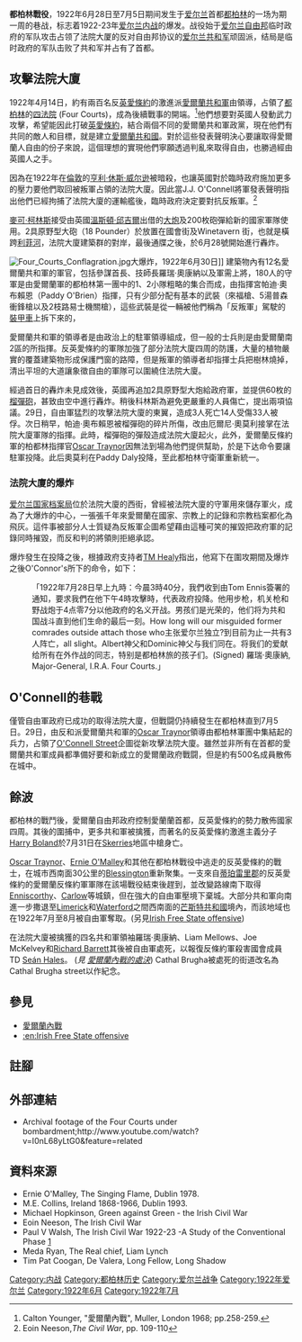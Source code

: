 {{Link style|time=2015-12-12T06:12:52+00:00}}
{{Infobox Military Conflict
|conflict=都柏林之戰
|partof=[[爱尔兰内战|爱尔兰内战]]
|image=
|caption=
|date=1922年6月28日至7月5日
|place=[[愛爾蘭|愛爾蘭]]，[[都柏林|都柏林]]
|casus=
|territory=
|result=政府軍勝利
|combatant1=[[愛爾蘭共和軍|愛爾蘭共和軍]]
|combatant2=[[愛爾蘭自由邦|愛爾蘭自由邦]]政府軍
|commander1={{Link-en|羅瑞·奧康納|Rory_O'Connor_(Irish_republican)}}<br>[[Oscar_Traynor|Oscar Traynor]]
|commander2=[[迈克尔·柯林斯|迈克尔·柯林斯]]
|strength1=200人在Four Courts，約500人在城市，援軍由蒂珀雷里郡趕來，不過太遲到達
|strength2=4,000人
|casualties1=49人死亡、158人失蹤，超過400人被俘虜
|casualties2=16人死亡、122 人失蹤; 
|casualties3=超過250名平民死亡
}}
{{Campaignbox 愛爾蘭內戰}}

'''都柏林戰役'''，1922年6月28日至7月5日期间发生于[[爱尔兰|爱尔兰]]首都[[都柏林|都柏林]]的一场为期一周的巷战，标志着1922-23年[[爱尔兰内战|爱尔兰内战]]的爆发。战役始于[[爱尔兰自由邦|爱尔兰自由邦]]临时政府的军队攻击占领了法院大厦的反对自由邦协议的[[爱尔兰共和军|爱尔兰共和军]]顽固派，结局是临时政府的军队击败了共和军并占有了首都。

==攻擊法院大廈==

1922年4月14日，約有兩百名反[[英愛條約|英愛條約]]的激進派[[愛爾蘭共和軍|愛爾蘭共和軍]]由{{Link-en|羅瑞·奧康納|Rory_O'Connor_(Irish_republican)}}領導，占領了[[都柏林|都柏林]]的[[四法院|四法院]] (Four Courts)，成為後續戰事的開端。<ref>Calton Younger, "愛爾蘭內戰", Muller, London 1968; pp.258-259.</ref>他們想要對英國人發動武力攻擊，希望能因此打破[[英愛條約|英愛條約]]，結合兩個不同的愛爾蘭共和軍政黨，現在他們有共同的敵人和目標，就是建立[[愛爾蘭共和國|愛爾蘭共和國]]。對於這些發表聲明決心要讓取得愛爾蘭人自由的份子來說，這個理想的實現他們寧願透過判亂來取得自由，也勝過經由英國人之手。

因為在1922年在[[倫敦|倫敦]]的[[亨利·休斯·威尔逊|亨利·休斯·威尔逊]]被暗殺，也讓英國對於臨時政府施加更多的壓力要他們取回被叛軍占領的法院大廈。因此當J.J. O'Connell將軍發表聲明指出他們已經拘捕了法院大廈的運輸艦後，臨時政府決定要對抗反叛軍。<ref>Eoin Neeson,''The Civil War'', pp. 109-110</ref>

[[麥可·柯林斯(愛爾蘭領導人)|麥可·柯林斯]]接受由英國[[溫斯頓·邱吉爾|溫斯頓·邱吉爾]]出借的[[大炮|大炮]]及200枚砲彈給新的國家軍隊使用。2具原野型大砲（18 Pounder）於放置在國會街及Winetavern 街，也就是橫跨[[利菲河|利菲河]]，法院大廈建築群的對岸，最後通牒之後，於6月28號開始進行轟炸。

[[File:Four_Courts_Conflagration.jpg|thumb]]大爆炸，1922年6月30日]]
建築物內有12名愛爾蘭共和軍的軍官，包括參謀首長{{Link-en|喬·麥凱爾維|Joe McKelvey}}、技師長羅瑞·奧康納以及軍需上將{{Link-en|利安·梅洛斯|Liam Mellows}}，180人的守軍是由愛爾蘭軍的都柏林第一團中的1、2小隊粗略的集合而成，由指揮宮帕迪·奧布賴恩（Paddy O'Brien）指揮，只有少部分配有基本的武裝（來福槍、5湯普森衝鋒槍以及2枝路易士機關槍），這些武裝是從一輛被他們稱為「反叛軍」駕駛的[[裝甲車|裝甲車]]上拆下來的，

愛爾蘭共和軍的領導者是由政治上的駐軍領導組成，但一般的士兵則是由愛爾蘭南2區的{{Link-en|厄爾尼·奧莫利|Ernie O'Malley}}所指揮。反英愛條約的軍隊加強了部分法院大廈四周的防護，大量的植物嚴實的覆蓋建築物形成保護門窗的路障，但是叛軍的領導者却指揮士兵把樹林燒掉，清出平坦的大道讓象徵自由的軍隊可以圍繞住法院大廈。

經過首日的轟炸未見成效後，英國再追加2具原野型大炮給政府軍，並提供60枚的[[榴彈砲|榴彈砲]]，甚致由空中進行轟炸。稍後科林斯為避免更嚴重的人員傷亡，提出兩項協議。29日，自由軍猛烈的攻擊法院大廈的東翼，造成3人死亡14人受傷33人被俘。次日稍早，帕迪·奧布賴恩被榴彈砲的碎片所傷，改由厄爾尼·奧莫利接掌在法院大廈軍隊的指揮。此時，榴彈砲的彈殼造成法院大廈起火，此外，愛爾蘭反條約軍的柏都林指揮官[[Oscar_Traynor|Oscar Traynor]]因無法到場為他們提供幫助，於是下达命令要讓駐軍投降。此后奧莫利在Paddy Daly投降，至此都柏林守衛軍重新統一。

===法院大廈的爆炸===
[[爱尔兰国家档案局|爱尔兰国家档案局]]位於法院大廈的西街，曾經被法院大廈的守軍用來儲存軍火，成為了大爆炸的中心，一張張千年來愛爾蘭在國家、宗教上的記錄和宗教档案都化為飛灰。這件事被部分人士質疑為{{Who|time=2008-10-27}}反叛軍企圖希望藉由這種可笑的摧毀把政府軍的記錄同時摧毀，而反和判的將領則拒絕承認。

爆炸發生在投降之後，根據政府支持者[[TM_Healy|TM Healy]]指出，他寫下在圍攻期間及爆炸之後O'Connor's所下的命令，如下：

:「1922年7月28日早上九時：今晨3時40分，我們收到由Tom Ennis簽署的通知，要求我們在他下午4時攻擊時，代表政府投降。他用步枪，机关枪和野战炮于4点零7分以他政府的名义开战。男孩们是光荣的，他们将为共和国战斗直到他们生命的最后一刻。How long will our misguided former comrades outside attach those who主张爱尔兰独立?到目前为止一共有3人阵亡，all slight。Albert神父和Dominic神父与我们同在。将我们的爱献给所有在外作战的同志，特别是都柏林旅的孩子们。(Signed) 羅瑞·奧康納, Major-General, I.R.A. Four Courts.」

==O'Connell的巷戰==
<!-- Unsourced image removed: [[File:Oconnell-street-fighting-1.jpg|thumb]], seen in action here, was a major advantage in street fighting.]] -->
僅管自由軍政府已成功的取得法院大廈，但戰闘仍持續發生在都柏林直到7月5日。29日，由反和派愛爾蘭共和軍的[[Oscar_Traynor|Oscar Traynor]]領導由都柏林軍團中集結起的兵力，占領了[[O'Connell_Street|O'Connell Street]]企圖從新攻擊法院大廈。雖然並非所有在首都的愛爾蘭共和軍成員都準備好要和新成立的愛爾蘭政府戰闘，但是約有500名成員散佈在城中。

==餘波==

都柏林的戰鬥後，愛爾蘭自由邦政府控制愛蘭蘭首都，反英愛條約的勢力散佈國家四周。其後的圍捕中，更多共和軍被擒獲，而著名的反英愛條約激進主義分子[[Harry_Boland|Harry Boland]]於7月31日在[[Skerries|Skerries]]地區中槍身亡。

[[Oscar_Traynor|Oscar Traynor]]、[[Ernie_O'Malley|Ernie O'Malley]]和其他在都柏林戰役中逃走的反英愛條約的戰士，在城市西南面30公里的[[Blessington|Blessington]]重新聚集。一支來自[[蒂珀雷里郡|蒂珀雷里郡]]的反英愛條約的愛爾蘭反條約軍軍隊在該場戰役結束後趕到，並改變路線南下取得[[Enniscorthy|Enniscorthy]]、[[Carlow|Carlow]]等城鎮，但在強大的自由軍壓境下棄城。大部分共和軍向南進一步撒退至[[Limerick|Limerick]]和[[Waterford|Waterford]]之間西南面的[[芒斯特共和國|芒斯特共和國]]境內，而該地域也在1922年7月至8月被自由軍奪取。(另見[[Irish_Free_State_offensive|Irish Free State offensive]])

在法院大廈被擒獲的四名共和軍領袖羅瑞·奧康納、Liam Mellows、Joe McKelvey和[[Richard_Barrett_(Irish_Republican)|Richard Barrett]]其後被自由軍處死，以報復反條約軍殺害國會成員TD [[Sean_Hales|Seán Hales]]。 (''見 [[愛爾蘭內戰的處決|愛爾蘭內戰的處決]]'') Cathal Brugha被處死的街道改名為Cathal Brugha street以作紀念。

==參見==
*[[愛爾蘭內戰|愛爾蘭內戰]]
*[[:en:Irish_Free_State_offensive|:en:Irish Free State offensive]]

==註腳== 

{{Reflist|2}}

==外部連結==

*Archival footage of the Four Courts under bombardment;http://www.youtube.com/watch?v=I0nL68yLtG0&feature=related {{Wayback|url=http://www.youtube.com/watch?v=I0nL68yLtG0&feature=related |date=20140705065217 }}

==資料來源==
*Ernie O'Malley, The Singing Flame, Dublin 1978.
*M.E. Collins, Ireland 1868-1966, Dublin 1993.
*Michael Hopkinson, Green against Green - the Irish Civil War
*Eoin Neeson, The Irish Civil War
*Paul V Walsh, The Irish Civil War 1922-23 -A Study of the Conventional Phase [http://libraryautomation.com/nymas/irishcivilwar.html] {{Wayback|url=http://libraryautomation.com/nymas/irishcivilwar.html |date=20060508154451 }}
*Meda Ryan, The Real chief, Liam Lynch
*Tim Pat Coogan, De Valera, Long Fellow, Long Shadow

[[Category:内战|Category:内战]]
[[Category:都柏林历史|Category:都柏林历史]]
[[Category:爱尔兰战争|Category:爱尔兰战争]]
[[Category:1922年爱尔兰|Category:1922年爱尔兰]]
[[Category:1922年6月|Category:1922年6月]]
[[Category:1922年7月|Category:1922年7月]]
